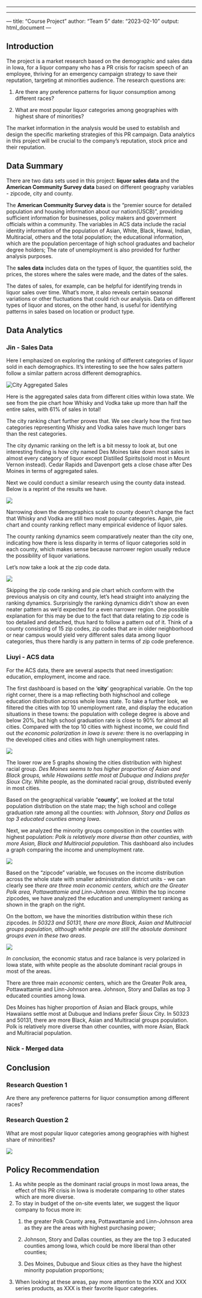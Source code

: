 ------------------------------------------------------------------------

------------------------------------------------------------------------

--- title: "Course Project" author: "Team 5" date: "2023-02-10" output: html_document ---

## **Introduction**

The project is a market research based on the demographic and sales data in Iowa, for a liquor company who has a PR crisis for racism speech of an employee, thriving for an emergency campaign strategy to save their reputation, targeting at minorities audience. The research questions are:

1.  Are there any preference patterns for liquor consumption among different races?

2.  What are most popular liquor categories among geographies with highest share of minorities?

The market information in the analysis would be used to establish and design the specific marketing strategies of this PR campaign. Data analytics in this project will be crucial to the company's reputation, stock price and their reputation.

## Data Summary

There are two data sets used in this project: **liquor sales data** and the **American Community Survey data** based on different geography variables - zipcode, city and county.

The **American Community Survey data** is the "premier source for detailed population and housing information about our nation(USCB)", providing sufficient information for businesses, policy makers and government officials within a community. The variables in ACS data include the racial identity information of the population of Asian, White, Black, Hawai, Indian, Multiracial, others and the total population; the educational information, which are the population percentage of high school graduates and bachelor degree holders; The rate of unemployment is also provided for further analysis purposes.

The **sales data** includes data on the types of liquor, the quantities sold, the prices, the stores where the sales were made, and the dates of the sales.

The dates of sales, for example, can be helpful for identifying trends in liquor sales over time. What's more, it also reveals certain seasonal variations or other fluctuations that could rich our analysis. Data on different types of liquor and stores, on the other hand, is useful for identifying patterns in sales based on location or product type.

## Data Analytics

### Jin - Sales Data

Here I emphasized on exploring the ranking of different categories of liquor sold in each demographics. It's interesting to see the how sales pattern follow a similar pattern across different demographics.

![](images/Screenshot%202023-03-01%20at%208.11.59%20PM.png "City Aggregated Sales")

Here is the aggregated sales data from different cities within Iowa state. We see from the pie chart how Whisky and Vodka take up more than half the entire sales, with 61% of sales in total!

The city ranking chart further proves that. We see clearly how the first two categories representing Whisky and Vodka sales have much longer bars than the rest categories.

The city dynamic ranking on the left is a bit messy to look at, but one interesting finding is how city named Des Moines take down most sales in almost every category of liquor except Distilled Spirits(sold most in Mount Vernon instead). Cedar Rapids and Davenport gets a close chase after Des Moines in terms of aggregated sales.

Next we could conduct a similar research using the county data instead. Below is a reprint of the results we have.

![](images/Screenshot%202023-03-01%20at%208.14.34%20PM.png)

Narrowing down the demographics scale to county doesn't change the fact that Whisky and Vodka are still two most popular categories. Again, pie chart and county ranking reflect many empirical evidence of liquor sales.

The county ranking dynamics seem comparatively neater than the city one, indicating how there is less disparity in terms of liquor categories sold in each county, which makes sense because narrower region usually reduce the possibility of liquor variations.

Let's now take a look at the zip code data.

![](images/Screenshot%202023-03-01%20at%208.15.32%20PM.png)

Skipping the zip code ranking and pie chart which conform with the previous analysis on city and county, let's head straight into analyzing the ranking dynamics. Surprisingly the ranking dynamics didn't show an even neater pattern as we'd expected for a even narrower region. One possible explanation for this may be due to the fact that data relating to zip code is too detailed and detached, thus hard to follow a pattern out of it. Think of a county consisting of 15 zip codes, zip codes that are in older neighborhood or near campus would yield very different sales data among liquor categories, thus there hardly is any pattern in terms of zip code preference.

### Liuyi - ACS data

For the ACS data, there are several aspects that need investigation: education, employment, income and race.

The first dashboard is based on the '**city**' geographical variable. On the top right corner, there is a map reflecting both highschool and college education distribution across whole Iowa state. To take a further look, we filtered the cities with top 10 unemployment rate, and display the education situations in these towns: the population with college degree is above and below 20%, but high school graduation rate is close to 90% for almost all cities. Compared with the top 10 cities with highest income, we could find out *the economic polarization in Iowa is severe:* there is no overlapping in the developed cities and cities with high unemployment rates.

![](images/image-232995345.png)

The lower row are 5 graphs showing the cities distribution with highest racial group. *Des Moines seems to has higher proportion of Asian and Black groups, while Hawaiians settle most at Dubuque and Indians prefer Sioux City.* White people, as the dominated racial group, distributed evenly in most cities.

Based on the geographical variable "**county**", we looked at the total population distribution on the state map; the high school and college graduation rate among all the counties: with *Johnson, Story and Dallas as top 3 educated counties among Iowa*.

Next, we analyzed the minority groups composition in the counties with highest population: *Polk is relatively more diverse than other counties, with more Asian, Black and Multiracial population*. This dashboard also includes a graph comparing the income and unemployment rate.

![](images/image-680542992.png)

Based on the "zipcode" variable, we focuses on the income distribution across the whole state with smaller administration district units - we can clearly see *there are three main economic centers, which are the Greater Polk area, Pottawattamie and Linn-Johnson area.* Within the top income zipcodes, we have analyzed the education and unemployment ranking as shown in the graph on the right.

On the bottom, we have the minorities distribution within these rich zipcodes. *In 50323 and 50131, there are more Black, Asian and Multiracial groups population, although white people are still the absolute dominant groups even in these two areas*.

![](images/image-874853021.png)

*In conclusion,* the economic status and race balance is very polarized in Iowa state, with white people as the absolute dominant racial groups in most of the areas.

There are three main *economic* centers, which are the Greater Polk area, Pottawattamie and Linn-Johnson area. Johnson, Story and Dallas as top 3 educated counties among Iowa.

Des Moines has higher proportion of Asian and Black groups, while Hawaiians settle most at Dubuque and Indians prefer Sioux City. In 50323 and 50131, there are more Black, Asian and Multiracial groups population. Polk is relatively more diverse than other counties, with more Asian, Black and Multiracial population.

### Nick - Merged data

## Conclusion

### Research Question 1

Are there any preference patterns for liquor consumption among different races?

### Research Question 2

What are most popular liquor categories among geographies with highest share of minorities?

![](images/image-641333537.png)

## Policy Recommendation

1.  As white people as the dominant racial groups in most Iowa areas, the effect of this PR crisis in Iowa is moderate comparing to other states which are more diverse.
2.  To stay in budget of the on-site events later, we suggest the liquor company to focus more in:
    1.  the greater Polk County area, Pottawattamie and Linn-Johnson area as they are the areas with highest purchasing power;

    2.  Johnson, Story and Dallas counties, as they are the top 3 educated counties among Iowa, which could be more liberal than other counties;

    3.  Des Moines, Dubuque and Sioux cities as they have the highest minority population proportions;
3.  When looking at these areas, pay more attention to the XXX and XXX series products, as XXX is their favorite liquor categories.
